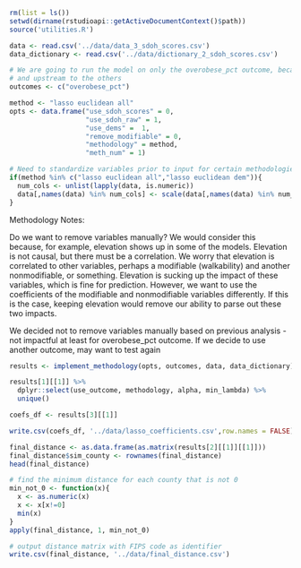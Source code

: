 ```r
rm(list = ls())
setwd(dirname(rstudioapi::getActiveDocumentContext()$path))
source('utilities.R')
```

```r
data <- read.csv('../data/data_3_sdoh_scores.csv')
data_dictionary <- read.csv('../data/dictionary_2_sdoh_scores.csv')

# We are going to run the model on only the overobese_pct outcome, because it is the most broad
# and upstream to the others
outcomes <- c("overobese_pct")
```

```r
method <- "lasso euclidean all"
opts <- data.frame("use_sdoh_scores" = 0,
                   "use_sdoh_raw" = 1,
                   "use_dems" =  1,
                   "remove_modifiable" = 0,
                   "methodology" = method,
                   "meth_num" = 1)

# Need to standardize variables prior to input for certain methodologies
if(method %in% c("lasso euclidean all","lasso euclidean dem")){
  num_cols <- unlist(lapply(data, is.numeric))
  data[,names(data) %in% num_cols] <- scale(data[,names(data) %in% num_cols])
}

```

Methodology Notes:

Do we want to remove variables manually? We would consider this because, for example, elevation shows up in some of the models. Elevation is not causal, but there must be a correlation. We worry that elevation is correlated to other variables, perhaps a modifiable (walkability) and another nonmodifiable, or something. Elevation is sucking up the impact of these variables, which is fine for prediction. However, we want to use the coefficients of the modifiable and nonmodifiable variables differently. If this is the case, keeping elevation would remove our ability to parse out these two impacts.

We decided not to remove variables manually based on previous analysis - not impactful at least for overobese_pct outcome. If we decide to use another outcome, may want to test again

```r
results <- implement_methodology(opts, outcomes, data, data_dictionary)

results[1][[1]] %>% 
  dplyr::select(use_outcome, methodology, alpha, min_lambda) %>% 
  unique()
```

```r
coefs_df <- results[3][[1]]

write.csv(coefs_df, '../data/lasso_coefficients.csv',row.names = FALSE)
```

```r
final_distance <- as.data.frame(as.matrix(results[2][[1]][[1]]))
final_distance$sim_county <- rownames(final_distance)
head(final_distance)

# find the minimum distance for each county that is not 0
min_not_0 <- function(x){
  x <- as.numeric(x)
  x <- x[x!=0]
  min(x)
}
apply(final_distance, 1, min_not_0)

# output distance matrix with FIPS code as identifier
write.csv(final_distance, '../data/final_distance.csv')
```